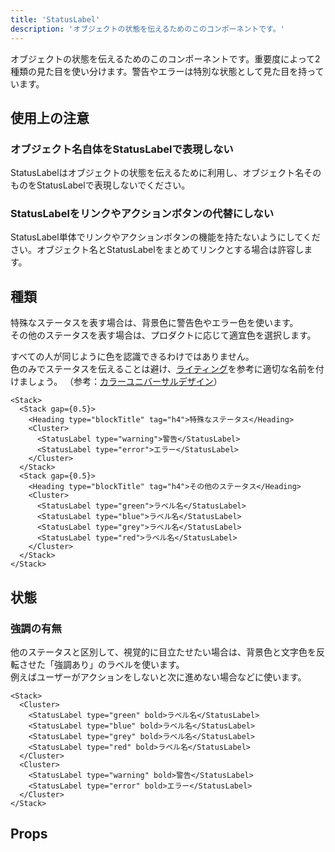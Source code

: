 ```yaml
---
title: 'StatusLabel'
description: 'オブジェクトの状態を伝えるためのこのコンポーネントです。'
---
```


オブジェクトの状態を伝えるためのこのコンポーネントです。重要度によって2種類の見た目を使い分けます。警告やエラーは特別な状態として見た目を持っています。

<ComponentStory name="StatusLabel" />

## 使用上の注意
### オブジェクト名自体をStatusLabelで表現しない

StatusLabelはオブジェクトの状態を伝えるために利用し、オブジェクト名そのものをStatusLabelで表現しないでください。

### StatusLabelをリンクやアクションボタンの代替にしない

StatusLabel単体でリンクやアクションボタンの機能を持たないようにしてください。オブジェクト名とStatusLabelをまとめてリンクとする場合は許容します。

## 種類

特殊なステータスを表す場合は、背景色に警告色やエラー色を使います。  
その他のステータスを表す場合は、プロダクトに応じて適宜色を選択します。

すべての人が同じように色を認識できるわけではありません。  
色のみでステータスを伝えることは避け、[ライティング](#h2-2)を参考に適切な名前を付けましょう。
（参考：[カラーユニバーサルデザイン](/accessibility/#h3-2)）

```tsx editable
<Stack>
  <Stack gap={0.5}>
    <Heading type="blockTitle" tag="h4">特殊なステータス</Heading>
    <Cluster>
      <StatusLabel type="warning">警告</StatusLabel>
      <StatusLabel type="error">エラー</StatusLabel>
    </Cluster>
  </Stack>
  <Stack gap={0.5}>
    <Heading type="blockTitle" tag="h4">その他のステータス</Heading>
    <Cluster>
      <StatusLabel type="green">ラベル名</StatusLabel>
      <StatusLabel type="blue">ラベル名</StatusLabel>
      <StatusLabel type="grey">ラベル名</StatusLabel>
      <StatusLabel type="red">ラベル名</StatusLabel>
    </Cluster>
  </Stack>
</Stack>
```

## 状態

### 強調の有無

他のステータスと区別して、視覚的に目立たせたい場合は、背景色と文字色を反転させた「強調あり」のラベルを使います。  
例えばユーザーがアクションをしないと次に進めない場合などに使います。

```tsx editable
<Stack>
  <Cluster>
    <StatusLabel type="green" bold>ラベル名</StatusLabel>
    <StatusLabel type="blue" bold>ラベル名</StatusLabel>
    <StatusLabel type="grey" bold>ラベル名</StatusLabel>
    <StatusLabel type="red" bold>ラベル名</StatusLabel>
  </Cluster>
  <Cluster>
    <StatusLabel type="warning" bold>警告</StatusLabel>
    <StatusLabel type="error" bold>エラー</StatusLabel>
  </Cluster>
</Stack>
```
## Props

<ComponentPropsTable name="StatusLabel" />

